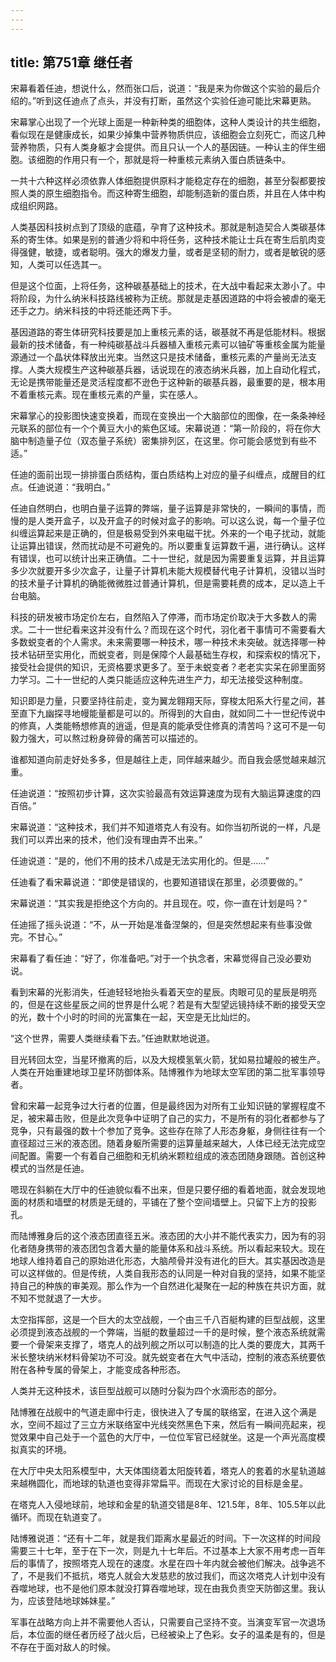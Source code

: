```yaml
---
---
---
```

title: 第751章 继任者
---



宋幕看着任迪，想说什么，然而张口后，说道：“我是来为你做这个实验的最后介绍的。”听到这任迪点了点头，并没有打断，虽然这个实验任迪可能比宋幕更熟。

宋幕掌心出现了一个光球上面是一种新种类的细胞体，这种人类设计的共生细胞，看似现在是健康成长，如果少掉集中营养物质供应，该细胞会立刻死亡，而这几种营养物质，只有人类身躯才会提供。而且只认一个人的基因链。一种认主的伴生细胞。该细胞的作用只有一个，那就是将一种重核元素纳入蛋白质链条中。

一共十六种这样必须依靠人体细胞提供原料才能稳定存在的细胞，甚至分裂都要按照人类的原生细胞指令。而这种寄生细胞，却能制造新的蛋白质，并且在人体中构成组织网路。

人类基因科技树点到了顶级的底蕴，孕育了这种技术。那就是制造契合人类碳基体系的寄生体。如果是别的普通少将和中将任务，这种技术能让士兵在寄生后肌肉变得强健，敏捷，或者聪明。强大的爆发力量，或者是坚韧的耐力，或者是敏锐的感知，人类可以任选其一。

但是这个位面，上将任务，这种碳基基础上的技术，在大战中看起来太渺小了。中将阶段，为什么纳米科技路线被称为正统。那就是走基因道路的中将会被虐的毫无还手之力。纳米科技的中将还能还两下手。

基因道路的寄生体研究科技要是加上重核元素的话，碳基就不再是低能材料。根据最新的技术储备，有一种纯碳基战斗兵器植入重核元素可以铀矿等重核金属为能量源通过一个晶状体释放出光束。当然这只是技术储备，重核元素的产量尚无法支撑。人类大规模生产这种碳基兵器，话说现在的液态纳米兵器，加上自动化程式，无论是携带能量还是灵活程度都不逊色于这种新的碳基兵器，最重要的是，根本用不着重核元素。现在重核元素的产量，实在感人。

宋幕掌心的投影图快速变换着，而现在变换出一个大脑部位的图像，在一条条神经元联系的部位有一个个黄豆大小的紫色区域。宋幕说道：“第一阶段的，将在你大脑中制造量子位（双态量子系统）密集排列区，在这里。你可能会感觉到有些不适。”

任迪的面前出现一排排蛋白质结构，蛋白质结构上对应的量子纠缠点，成醒目的红点。任迪说道：“我明白。”

任迪自然明白，也明白量子运算的弊端，量子运算是非常快的，一瞬间的事情，而慢的是人类开盒子，以及开盒子的时候对盒子的影响。可以这么说，每一个量子位纠缠运算起来是正确的，但是极易受到外来电磁干扰。外来的一个电子扰动，就能让运算出错误，然而扰动是不可避免的。所以要重复运算数千遍，进行确认。这样有错误，也可以统计出来正确值。二十一世纪，就是因为需要重复运算，并且运算多少次就要开多少次盒子，让量子计算机未能大规模替代电子计算机，没错以当时的技术量子计算机的确能微微胜过普通计算机，但是需要耗费的成本，足以造上千台电脑。

科技的研发被市场定价左右，自然陷入了停滞，而市场定价取决于大多数人的需求。二十一世纪看来这并没有什么？而现在这个时代，羽化者干事情可不需要看大多数蜕变者的个人需求。未来需要哪一种技术，哪一种技术未突破。就选择哪一种技术钻研至实用化，而蜕变者，则是保障个人最基础生存权，和探索权的情况下，接受社会提供的知识，无资格要求更多了。至于未蜕变者？老老实实呆在卵里面努力学习。二十一世纪的人类只能适应这种先进生产力，却无法接受这种制度。

知识即是力量，只要坚持往前走，变为翼龙翱翔天际，穿梭太阳系大行星之间，甚至直下九幽探寻地幔能量都是可以的。所得到的大自由，就如同二十一世纪传说中的修真，人类能畅想修真的逍遥，但是真的能承受住修真的清苦吗？这可不是一句毅力强大，可以熬过粉身碎骨的痛苦可以描述的。

谁都知道向前走好处多多，但是越往上走，同伴越来越少。而自我会感觉越来越沉重。

任迪说道：“按照初步计算，这次实验最高有效运算速度为现有大脑运算速度的四百倍。”

宋幕说道：“这种技术，我们并不知道塔克人有没有。如你当初所说的一样，凡是我们可以弄出来的技术，他们没有理由弄不出来。”

任迪说道：“是的，他们不用的技术八成是无法实用化的。但是……”

任迪看了看宋幕说道：“即使是错误的，也要知道错误在那里，必须要做的。”

宋幕说道：“其实我是拒绝这个方向的。并且现在。哎，你一直在计划是吗？”

任迪摇了摇头说道：“不，从一开始是准备涅槃的，但是突然想起来有些事没做完。不甘心。”

宋幕看了看任迪：“好了，你准备吧。”对于一个执念者，宋幕觉得自己没必要劝说。

看到宋幕的光影消失，任迪轻轻地抬头看着天空的星辰。肉眼可见的星辰是明亮的，但是在这些星辰之间的世界是什么呢？若是有大型望远镜持续不断的接受天空的光，数十个小时的时间的光富集在一起，天空是无比灿烂的。

“这个世界，需要人类继续看下去。”任迪默默地说道。

目光转回太空，当星环撤离的后，以及大规模氢氧火箭，犹如易拉罐般的被生产。人类在开始重建地球卫星环防御体系。陆博雅作为地球太空军团的第二批军事领导者。

曾和宋幕一起竞争过大行者的位置，但是最终因为对所有工业知识链的掌握程度不足，被宋幕击败，但是此次竞争中证明了自己的实力，不是所有的羽化者都参与了竞争，只有最强的数十个参加了竞争。这些存在除了人形态身躯，身侧往往有一个直径超过三米的液态团。随着身躯所需要的运算量越来越大，人体已经无法完成空间配置。需要一个有着自己细胞和无机纳米颗粒组成的液态团随身跟随。首创这种模式的当然是任迪。

嗯现在斜躺在大厅中的任迪貌似看不出来，但是只要仔细的看着地面，就会发现地面的材质和墙壁的材质是无缝的，平铺在了整个空间墙壁上。只留下上方的投影孔。

而陆博雅身后的这个液态团直径五米。液态团的大小并不能代表实力，因为有的羽化者随身携带的液态团包含着大量的能量体系和战斗系统。所以看起来较大。现在地球人维持着自己的原始进化形态，大脑颅骨并没有进化的巨大。其实基因改造是可以这样做的。但是传统，人类自我形态的认同是一种对自我的坚持，如果不能坚持自己的种族的审美观。那么作为一个自然进化凝聚在一起的种族在共识方面，就不知不觉就退了一大步。

太空指挥部，这是一个巨大的太空战舰，一个由三千八百艇构建的巨型战舰，这里必须提到液态战舰的一个弊端，当艇的数量超过一千的是时候，整个液态系统就需要一个骨架来支撑了，塔克人的战列舰之所以可以制造的比人类的要庞大，其两千米长整块纳米材料骨架功不可没。就先蜕变者在大气中活动，控制的液态系统要依附在各种专属的骨架上，才能变成各种形态。

人类并无这种技术，该巨型战舰可以随时分裂为四个水滴形态的部分。

陆博雅在战舰中的气道走廊中行走，很快进入了专属的联络室，在进入这个满是水，空间不超过了三立方米联络室中光线突然黑色下来，然后有一瞬间亮起来，视觉效果中自己处于一个蓝色的大厅中，一位位军官已经就坐。这是一个声光高度模拟真实的环境。

在大厅中央太阳系模型中，大天体围绕着太阳旋转着，塔克人的套着的水星轨道越来越椭圆化，而地球的轨道也变得非常扁平。而现在大家讨论的目标是金星。

在塔克人入侵地球前，地球和金星的轨道交错是8年、121.5年，8年、105.5年以此循环。而现在轨道变了。

陆博雅说道：“还有十二年，就是我们距离水星最近的时间。下一次这样的时间段需要三十七年，至于在下一次，则是九十七年后。不过基本上大家不用考虑一百年后的事情了，按照塔克人现在的速度。水星在四十年内就会被他们解决。战争逃不了，不是我们不抵抗，塔克人就会大发慈悲的放过我们，而这次塔克人计划中没有吞噬地球，也不是他们原本就没打算吞噬地球，现在由我负责空天防御这里。我认为，应该登陆地球姊妹星。”

军事在战略方向上并不需要他人否认，只需要自己坚持不变。当演变军官一次退场后，本位面的继任者历经了战火后，已经被染上了色彩。女子的温柔是有的，但是不存在于面对敌人的时候。